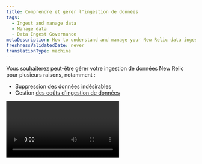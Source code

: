 ```yaml
---
title: Comprendre et gérer l'ingestion de données
tags:
  - Ingest and manage data
  - Manage data
  - Data Ingest Governance
metaDescription: How to understand and manage your New Relic data ingest.
freshnessValidatedDate: never
translationType: machine
---
```


Vous souhaiterez peut-être gérer votre ingestion de données New Relic pour plusieurs raisons, notamment :

* Suppression des données indésirables
* Gestion [des coûts d'ingestion de données](/docs/accounts/accounts-billing/new-relic-one-pricing-billing/data-ingest-billing)

<Video type="wistia" id="b9j1111pif" />

## UId'ingestion de données [#ui]

L'onglet <DNT>**Data ingestion**</DNT> est situé dans l&amp;apos; [UIde gestion des données](/docs/data-apis/manage-data/manage-your-data). L&amp;apos;UI d&amp;apos;ingestion de données affiche un résumé de votre utilisation par source de données. Pour les organisations avec plusieurs comptes, vous pouvez également afficher l&amp;apos;utilisation de comptes spécifiques.

<img title="Data ingest UI" alt="Data ingest UI" src="/images/accounts_screenshot-full_data-ingest-UI.webp" />

<figcaption>
  Dans le [menu utilisateur](/docs/accounts/accounts-billing/general-account-settings/intro-account-settings), sélectionnez <DNT>**Manage your data**</DNT>.
</figcaption>

Pour des définitions détaillées des métriques présentées dans le graphique, voir [Sources d’ingestion de données](#sources-list).

Pour voir la requête NRQL sous-jacente utilisée pour créer ce graphique, cliquez sur <DNT>**View NRQL**</DNT>.

Pour une vidéo montrant une brève visite de cette interface utilisateur d'administration et d'autres, voir [Paramètres du compte](/docs/accounts/accounts-billing/general-account-settings/intro-account-settings/#video-tour).

### Obtenez plus de détails [#detail]

Pour obtenir plus de détails sur une source de données spécifique affichée dans le graphique, passez la souris sur la bande dans le graphique et cliquez dessus. Une fenêtre modale s'ouvrira, comme indiqué dans l'image ci-dessous.

<img title="Ingest chart data source details" alt="screenshot of details page for a data source" src="/images/accounts_screenshot-crop_facet-usage-data.webp" />

<figcaption>
  Lorsque vous cliquez sur une bande dans le graphique d'ingestion, vous obtenez plus de détails sur ces données.
</figcaption>

Pour quelques détails techniques sur la façon dont le graphique affiche les données et le message d'erreur, voir [Détails du graphique](#technical-details-chart).

## Estimer l'ingestion future de données [#estimate]

Si vous essayez d'estimer l'ingestion future de données, consultez cet [article de blog sur l'estimation de l'ingestion](https://newrelic.com/blog/nerdlog/estimate-data-cost).

## Gérer l'ingestion et éviter les pics d'ingestion [#manage]

La manière dont vous gérez vos données New Relic dépendra de nombreux facteurs spécifiques à votre organisation et à vos besoins. Cela dit, voici quelques conseils généraux pour gérer l’ingestion de données et éviter les pics inattendus :

* <DNT>**Assign team members.**</DNT> Désignez des membres de l&amp;apos;équipe qui seront chargés de vérifier votre ingestion à une cadence donnée et de la gérer. Assurez-vous qu&amp;apos;ils comprennent les [facteurs de facturation liés aux données](/docs/accounts/accounts-billing/new-relic-one-pricing-billing/data-ingest-billing), y compris ce qui est et n&amp;apos;est pas comptabilisé dans la facturation.
* <DNT>**Get to know your data.**</DNT> Prenez le temps de vous familiariser avec vos données. Apprenez à connaître ses flux et reflux et à comprendre d’où il vient.
* <DNT>**Monitor when you make significant changes.**</DNT> Lorsque vous activez pour la première fois un nouvel outil de reporting de données, ou lorsque vous mettez à niveau un agent ou une intégration, ou lorsque vous apportez une modification importante à votre système, vous devez monitorer votre ingestion pour vous assurer qu&amp;apos;il n&amp;apos;y a pas de pic inattendu de données.
* <DNT>**Set up alerts.**</DNT> Si vous êtes préoccupé par des scénarios spécifiques provoquant des pics soudains dans l&amp;apos;ensemble de données, créez une condition d&amp;apos;alerte pour vous avertir si cela se produit. Pour obtenir des conseils à ce sujet, consultez [Utilisation requête](/docs/accounts/accounts-billing/new-relic-one-pricing-billing/usage-queries-alerts).

### Réduire l'ingestion [#adjust-ingest]

Vous trouverez ci-dessous quelques conseils sur les approches courantes adoptées par les clients New Relic pour réduire l'ingestion de données qui ne leur sont pas utiles.

Toutes les solutions New Relic disposent de différentes options de configuration qui vous permettent de contrôler la manière dont les données sont signalées à New Relic. Ci-dessous, nous avons quelques méthodes populaires pour réduire l'ingestion de données, mais pour en savoir plus sur toutes les options disponibles, nous vous recommandons de lire la documentation des outils spécifiques que vous utilisez.

<CollapserGroup>
  <Collapser id="adjust-apm-ingest" title="Gérer l'ingestion APM">
    Les options permettant d’ajuster les données <InlinePopover type="apm" />incluent :

    * Configurer le taux d'échantillonnage pour l'événement de transaction. Voir les configurations d'agent pour [Java](/docs/agents/java-agent/configuration/java-agent-configuration-config-file#Transaction_Events), [.Net](/docs/apm/agents/net-agent/configuration/net-agent-configuration), [Go](/docs/apm/agents/go-agent/configuration/go-agent-configuration#transaction-events-settings), [NodeJS](/docs/apm/agents/nodejs-agent/installation-configuration/nodejs-agent-configuration), [PHP](/docs/apm/agents/php-agent/configuration/php-agent-configuration), [Python](/docs/apm/agents/python-agent/configuration/python-agent-configuration) ou [Ruby](/docs/apm/agents/ruby-agent/configuration/ruby-agent-configuration).
    * Ajuster [l'échantillonnage de traces distribuées](/docs/distributed-tracing/concepts/how-new-relic-distributed-tracing-works)
    * Optimiser [l'instrumentation personnalisée](/docs/apm/agents/manage-apm-agents/agent-data/custom-instrumentation) et/ou [les métriques personnalisées](/docs/apm/agents/manage-apm-agents/agent-data/collect-custom-metrics).
    * Gérer [les logs en contexte](/docs/logs/logs-context/get-started-logs-context).
  </Collapser>

  <Collapser id="adjust-infra-ingest" title="Gérer l'ingestion d'infrastructure">
    Les options d’ajustement des données d’infrastructure incluent :

    * Ajustez [le taux d'échantillonnage](/docs/infrastructure/install-infrastructure-agent/configuration/infrastructure-agent-configuration-settings#samples-variables) pour le réseau, le stockage et l&amp;apos;événement système.

    * [Désactiver les métriques de processus](/docs/infrastructure/install-infrastructure-agent/configuration/infrastructure-agent-configuration-settings/#enable-process-metrics).

    * Ajuster l'intervalle d'interrogation :

      * Pour l'intégration cloud: [Ajustez le sondage](/docs/infrastructure/infrastructure-integrations/cloud-integrations/configure-polling-frequency-data-collection-cloud-integrations).
      * Pour [une intégration sur hôte](/docs/infrastructure/host-integrations/get-started/introduction-host-integrations): ajuster la configuration d&amp;apos;une intégration .

    * [Contrôler le reporting d'attributs spécifiques](/docs/infrastructure/install-infrastructure-agent/configuration/infrastructure-agent-configuration-settings/#include-matching-metrics).

    * Gérer [l'intégration des événementsKubernetes ](/docs/kubernetes-pixie/kubernetes-integration/kubernetes-events/install-kubernetes-events-integration/#install).
  </Collapser>

  <Collapser id="adjust-log-ingest" title="Gérer l'ingestion des logs">
    Les options de réglage de l’ingestion des données log incluent :

    * [Logs automatiques en contexte](/docs/logs/logs-context/disable-automatic-logging): Désactivez ou activez via l&amp;apos;UI ou l&amp;apos;API, ou ajustez les paramètres configuration côté client.
    * [Transfert de données de log](/docs/logs/forward-logs/enable-log-management-new-relic): un log non filtré peut parfois entraîner le signalement d&amp;apos;une grande quantité de données log . Vous pouvez ajuster log configuration la du redirecteur de pour filtrer les événements de log du logcôté de l&amp;apos;envoi .
    * [Supprimer les données log ](/docs/logs/ui-data/drop-data-drop-filter-rules): gérez l&amp;apos;ingestion de données via l&amp;apos;UI ou l&amp;apos;API.
  </Collapser>

  <Collapser id="drop-data" title="Supprimer les données">
    Lors de l'ingestion, nous appliquons des règles de suppression des données afin que vous ne soyez pas facturé pour des données inutiles. Mais vous pouvez également définir vos propres [règles de suppression des données](/docs/accounts/accounts/data-management/drop-data-using-nerdgraph).
  </Collapser>

  <Collapser id="npm" title="Gérer les données du réseau monitoring">
    Pour des augmentations inattendues des [données du réseaumonitoring ](/docs/network-performance-monitoring/get-started/npm-introduction), vous pouvez envisager d&amp;apos;ajuster l&amp;apos;intervalle d&amp;apos;interrogation.
  </Collapser>

  <Collapser id="disable" title="Désactiver ou supprimer les outils monitoring">
    Si vous avez des agents ou des intégrations dont vous ne voulez pas du tout, vous pouvez désinstaller/supprimer ces outils. Pour obtenir des instructions, consultez la documentation spécifique à cet outil. Gardez à l’esprit que si vous pensez qu’il y a une chance que vous utilisiez cet outil à l’avenir, le désactiver simplement peut être une meilleure solution que le désinstaller complètement.
  </Collapser>
</CollapserGroup>

## Sources d'ingestion de données [#sources-list]

Le graphique [UId'ingestion de données](#data-ingest-ui) vous montre une répartition de haut niveau de votre utilisation de données facturables. Le tableau ci-dessous explique ces sources. Dans ce tableau, « groupe métrique d&amp;apos;utilisation » fait référence à la valeur de l&amp;apos;attribut `usageMetric` de cette source sur l&amp;apos;événement `NrConsumption` .

<CollapserGroup>
  <Collapser id="metrics" title="Métriques">
    Dans le graphique d'ingestion de données, <DNT>**Metrics**</DNT> est une combinaison de deux types de métriques : [les données d'intervalle de temps métrique](/docs/data-apis/understand-data/new-relic-data-types/#timeslice-data) et [les métriques dimensionnelles](/docs/data-apis/understand-data/new-relic-data-types/#dimensional-metrics).

    Groupe métrique d'utilisation : `MetricsBytes`.

    les données d'intervalle de temps métrique sont en moyenne par périodes d'une heure après huit jours. Après 90 jours, les données métriques permanentes continuent d'être stockées par périodes d'une heure. Nous stockons actuellement les données métriques brutes pendant 30 jours.

    Vous êtes uniquement facturé pour le volume d’ingestion initial. Vous n'êtes pas facturé pour les cumuls ultérieurs.
  </Collapser>

  <Collapser id="apm" title="Événement APM">
    Cela inclut [les événements APM](/docs/insights/insights-data-sources/default-data/apm-default-events-insights), comme `Transaction` et `TransactionError`.

    Groupe métrique d'utilisation : `ApmEventsBytes`.
  </Collapser>

  <Collapser id="infra" title="Infrastructure">
    Il existe plusieurs types de [monitoring des données liées infrastructure](/docs/infrastructure/manage-your-data/data-instrumentation/default-infrastructure-events).

    ### infrastructures hôtes

    Ces données sont signalées via les événements `SystemSample`, `NetworkSample` et `StorageSample` .

    Le groupe métrique d'utilisation est `InfraHostBytes`.

    Informations relatives à vos serveurs et machines virtuelles provenant des agents d'infrastructure, y compris les données de stockage et de réseau.

    ### Processus d'infrastructure

    Ces données sont stockées dans l'événement `ProcessSample` .

    Le groupe métrique d'utilisation est `InfraProcessBytes`.

    Données relatives à chaque processus exécuté sur les hôtes exécutant l'agent d'infrastructure. Cette fonctionnalité est désactivée par défaut. Pour plus d'informations, voir [Processus métriques](/docs/infrastructure/install-infrastructure-agent/configuration/infrastructure-agent-configuration-settings/#enable-process-metrics).

    ### Intégration des infrastructures

    Groupe métrique d'utilisation : `InfraIntegrationBytes`.

    Données de performances liées aux applications et aux services, généralement gérées par les clients, y compris les données liées au conteneur Docker, aux services Windows, aux contrôles Nagios et à l'intégration cloud tels que les services gérés dans AWS, Azure et GCP.
  </Collapser>

  <Collapser id="logging" title="Enregistrement">
    Inclut le log et toute partition de données personnalisée `Log_<value>` existante.

    Le groupe métrique d'utilisation est `LoggingBytes`.

    Les enregistrements de log sont stockés sur le [type de données`Log` ](/docs/data-apis/understand-data/new-relic-data-types/#log-data)par défaut. Des partitions de données personnalisées supplémentaires créeront de nouveaux types de données, qui sont toujours préfixés par `Log_` et sont comptabilisés comme faisant partie de l&amp;apos;ensemble global des données log stockées.

    Avec `LogExtendedRecord`, les messages de log de plus de 4 Ko sont divisés en plusieurs événements qui, si nécessaire, sont assemblés pour afficher le message d&amp;apos;origine ; cela réduit la taille des données du message. Pour en savoir plus sur la manière dont ces données sont stockées, consultez [notre documentation sur les blobs de logs](/docs/logs/log-management/ui-data/long-logs-blobs).
  </Collapser>

  <Collapser id="custom-events" title="Événements personnalisés">
    Ces données proviennent de votre [événement personnalisé](/docs/insights/insights-data-sources/custom-data/report-custom-event-data).

    Le groupe métrique d'utilisation est `CustomEventsBytes`.
  </Collapser>

  <Collapser id="mobile" title="Événement mobile">
    [Événement mobile](/docs/insights/insights-data-sources/default-data/mobile-default-events-insights), y compris l&amp;apos;événement général `Mobile`, `MobileRequestError`, `MobileBreadcrumb`, `MobileSession`, `MobileHandledException`, `MobileCrash`, `MobileRequest` et `MobileJavaScriptError`.

    Groupe métrique d'utilisation : `MobileEventsBytes`.
  </Collapser>

  <Collapser id="tracing" title="Tracé">
    Cela inclut le [type de données`Span` ](/docs/data-apis/understand-data/new-relic-data-types/#trace-data)et `SpanEvent` d&amp;apos;OpenTelemetry.

    Le groupe métrique d'utilisation est `TracingBytes`.

    `DistributedTraceSummary` événement ne compte pas dans l’ingestion.
  </Collapser>

  <Collapser id="browser" title="Browser events">
    Il s'agit de [<InlinePopover type="browser" />événement](/docs/insights/insights-data-sources/default-data/browser-default-events-insights), y compris l&amp;apos;espace de nommage de `Browser`, `Browser:EventLog`, `Browser:JSErrors` et `PcvPerf` (timing PageView).

    Le groupe métrique d'utilisation est `BrowserEventsBytes`.
  </Collapser>

  <Collapser id="lambda" title="Lambda">
    Ce sont [des événementsAWS Lambda ](/docs/serverless-function-monitoring/aws-lambda-monitoring/ui-data/understand-lambda-data-structure).

    Le groupe métrique d'utilisation est `ServerlessBytes`.
  </Collapser>

  <Collapser id="change-tracking-ingest" title="Suivi des changements">
    L'activité de suivi des changements est stockée dans l'espace de nommage <DNT>**Deployment**</DNT> . Les modifications individuelles que vous suivez représentent en moyenne environ 200 à 250 octets par rapport à votre ingestion.
  </Collapser>

  <Collapser id="security-bytes-ingest" title="Sécurité">
    Les événements signalés par la fonctionnalité de sécurité de New Relic sont stockés dans l'espace de nommage <DNT>**Security**</DNT> . Il s&amp;apos;agit principalement de rapports de vulnérabilités fournis par la gestion des vulnérabilités fonctionnalité, mais qui pourront être étendus pour inclure des produits supplémentaires à l&amp;apos;avenir.

    Les volumes d'événements attendus de ce type sont très faibles, car les occurrences de rapports de vulnérabilités sont rares.

    Les fonctionnalités de sécurité toujours en préversion publique utilisent un espace de nommage <DNT>**Security:Preview**</DNT> distinct et ne sont pas facturables.

    Le groupe métrique d'utilisation est `SecurityBytes`.
  </Collapser>
</CollapserGroup>

## Optimisez votre ingestion de données [#optimize-ingest]

Nous avons également un [didacticiel détaillé sur la façon d’optimiser l’ingestion de données](/docs/new-relic-solutions/observability-maturity/operational-efficiency/intro-data-governance).

## Données ingérées en continu [#stream]

Pour en savoir plus sur la diffusion en continu des données ingérées vers d'autres sources, consultez [Exportation en continu](/docs/apis/nerdgraph/examples/nerdgraph-streaming-export).

## Données provenant de plusieurs régions data center [#data-centers]

Si vous avez des comptes dans plusieurs régions data center, [découvrez comment comprendre votre utilisation](/docs/accounts/accounts-billing/account-setup/choose-your-data-center#account-structure).

## Détails techniques sur le tableau d'ingestion [#technical-details-chart]

Quelques détails techniques sur l'UI d'ingestion :

* <DNT>**Displays are estimates.**</DNT> La valeur d&amp;apos;ingestion affichée sur le graphique d&amp;apos;ingestion peut varier légèrement du montant réel que vous pouvez voir lors de l&amp;apos;exécution de votre propre requête. Ceci est dû au fait que le calcul utilisé pour le graphique est une estimation.
* <DNT>**No chart data available.**</DNT> Le graphique d&amp;apos;ingestion de données peut afficher une période légèrement plus longue que celle couverte par vos paramètres de conservation des données. Pour cette raison, vous pouvez recevoir un message indiquant qu&amp;apos;aucune donnée graphique n&amp;apos;est disponible.
* <DNT>**Chart time buckets.**</DNT> Si un compte possède moins d&amp;apos;un téraoctet de données, nous calculons le volume sur une période de 24 heures ; sinon, nous le calculons sur une période d&amp;apos;une heure.